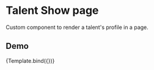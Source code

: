 

<Meta title="Components/TalentShow" component={TalentShow} />

# Talent Show page

Custom component to render a talent's profile in a page.

## Demo


<Canvas isColumn>
  <Story name="John Doe"
    args={{
      talent: {
        username: "John Doe",
        description: "Lorem ipsum dolor sit amet, consectetur adipiscing elit. Viverra vitae id mi nibh. Ultricies lorem sit id augue amet nisl. At posuere pulvinar rutrum curabitur sapien id viverra quam. Turpis volutpat, consectetur urna sollicitudin habitant tortor nibh non. \
          Mauris ut egestas feugiat sociis mi. Suscipit in magna ut vel eget aliquam ultricies nec. Nunc urna integer duis vitae gravida. Id lobortis odio semper mollis. Pretium libero arcu facilisis sagittis, elit velit elit ac, cum. Elit, pellentesque et tincidunt tristique urna, id. Nisl et purus ornare porttitor sodales ut nunc ultrices. Morbi eu diam vel in risus.",
        ticker: "$JDOE",
        tags: ["Space", "Enterpreneur"],
        linkedinUrl: "https://www.linkedin.com/"
      },
      careerGoals: [{ description: "Lorem ipsum dolor sit amet, consectetur adipiscing elit. Viverra vitae id mi nibh. Ultricies lorem sit id augue amet nisl. At posuere pulvinar rutrum curabitur sapien id viverra quam. Turpis volutpat, consectetur urna sollicitudin habitant tortor nibh non. \
Mauris ut egestas feugiat sociis mi. Suscipit in magna ut vel eget aliquam ultricies nec. Nunc urna integer duis vitae gravida. Id lobortis odio semper mollis. Pretium libero arcu facilisis sagittis, elit velit elit ac, cum. Elit, pellentesque et tincidunt tristique urna, id. Nisl et purus ornare porttitor sodales ut nunc ultrices. Morbi eu diam vel in risus."}],
      rewards: [
        { required_amount: "100", description: "Personal meeting w/ launch per year"},
        { required_amount: "2000", description: "I will post on my Twitter (+800k followers) about your product or service." },
        { required_amount: "5000", description: "I will do whatever you want."}
      ]
    }}>
    {Template.bind({})}
  </Story>
</Canvas>
